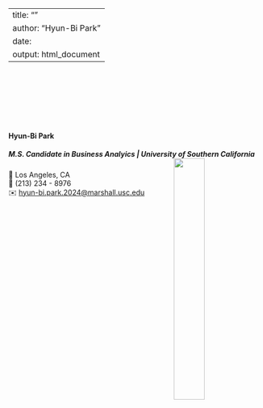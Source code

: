 
---
title: ""
author: "Hyun-Bi Park"
date: 
output: html_document
---

<link rel="stylesheet" href="styles.css" type="text/css">
<link rel="stylesheet" href="site_libs/academicons-1.9.1/css/academicons.min.css"/>


<br><br><br><br><br><br>

#### **Hyun-Bi Park**
##### M.S. Candidate in Business Analyics | University of Southern California <img src="images/college_logo.png" style="width:35%;" align="right">

📍 Los Angeles, CA <br>
📱 (213) 234 - 8976 <br>
✉️ [hyun-bi.park.2024@marshall.usc.edu](mailto: hyun-bi.park.2024@marshall.usc.edu) <br>